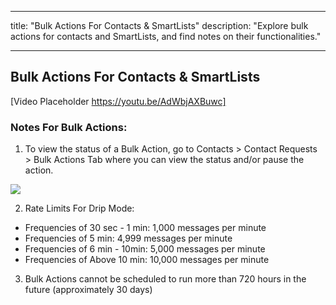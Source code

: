 
---

title: "Bulk Actions For Contacts & SmartLists"
description: "Explore bulk actions for contacts and SmartLists, and find notes on their functionalities."

---
## Bulk Actions For Contacts & SmartLists

  [Video Placeholder https://youtu.be/AdWbjAXBuwc]

### Notes For Bulk Actions:

1. To view the status of a Bulk Action, go to Contacts > Contact Requests > Bulk Actions Tab where you can view the status and/or pause the action.

![](https://gohighlevel.zendesk.com/hc/article_attachments/4411568079757/616dabafb0ddf.png)

2. Rate Limits For Drip Mode:

-   Frequencies of 30 sec - 1 min: 1,000 messages per minute
-   Frequencies of 5 min: 4,999 messages per minute
-   Frequencies of 6  min - 10min: 5,000 messages per minute
-   Frequencies of Above 10 min: 10,000 messages per minute

3. Bulk Actions cannot be scheduled to run more than 720 hours in the future (approximately 30 days)